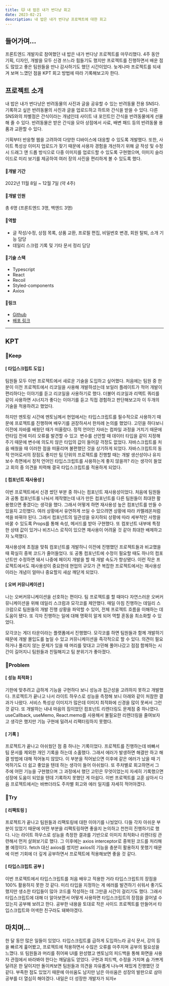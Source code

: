 ```yaml
---
title: 🐱 내 밥은 내가 번다냥 회고
date: 2023-02-21
description: 내 밥은 내가 번다냥 프로젝트에 대한 회고
---
```


## 들어가며...

프론트엔드 개발자로 참여했던 내 밥은 내가 번다냥 프로젝트를 마무리했다. 4주 동안 기획, 디자인, 개발을 모두 신경 쓰느라 힘들기도 했지만 프로젝트를 진행하면서 배운 점도 많았고 좋은 팀원들을 만나 감사하기도 했던 시간이었다. 늦게나마 프로젝트를 되새겨 보며 느꼈던 점을 KPT 회고 방법에 따라 기록해보고자 한다.

## 프로젝트 소개

내 밥은 내가 번다냥은 반려동물의 사진과 글을 공유할 수 있는 반려동물 전용 SNS다. 기록하고 싶은 반려동물의 사진과 글을 업로드하고 하트와 간식을 받을 수 있다. 다른 SNS와의 차별점은 간식이라는 개념인데 사이트 내 포인트인 간식을 반려동물에게 선물해 줄 수 있다. 반려동물은 받은 간식을 모아 상점에서 사료, 배변 패드 등의 반려동물 용품과 교환할 수 있다.

기획부터 반응형 웹을 고려하여 다양한 디바이스에 대응할 수 있도록 개발했다. 또한, 사이트 특성상 이미지 업로드가 잦기 때문에 사용자 경험을 개선하기 위해 글 작성 및 수정 시 드래그 앤 드롭 방식으로 다중 이미지를 업로드할 수 있도록 구현했으며, 이미지 슬라이드로 미리 보기를 제공하여 여러 장의 사진을 편리하게 볼 수 있도록 했다.

#### 🔸개발 기간 

2022년 11월 8일 ~ 12월 7일 (약 4주)

#### 🔸개발 인원

총 6명 (프론트엔드 3명, 백엔드 3명)

#### 🔸역할

- 글 작성/수정, 상점 목록, 상품 교환, 프로필 편집, 비밀번호 변경, 회원 탈퇴, 소개 기능 담당
- 데일리 스크럼 기록 및 기타 문서 정리 담당

#### 🔸기술 스택

- Typescript
- React
- Recoil
- Styled-components
- Axios

#### 🔸링크

- [Github](https://github.com/codestates-seb/seb40_main_016 "Github")
- [배포 링크](https://givemesnack.me/ "내 밥은 내가 번다냥")

---

## KPT

### 🔸Keep

#### \[ 타입스크립트 도입 \]

팀원들 모두 이번 프로젝트에서 새로운 기술을 도입하고 싶어했다. 처음에는 팀원 중 한 분이 이전 프로젝트에서 리코일을 사용해 개발하셨는데 보일러 플레이트가 적어 개발이 편리하다는 이야기를 듣고 리코일을 사용하기로 했다. 더불어 리코일과 리액트 쿼리를 같이 사용하면 시너지가 좋다는 이야기를 듣고 직접 경험하고 판단해보고자 이 두개의 기술을 적용하려고 했었다.

하지만 멘토링 시간에 멘토님께서 현업에서는 타입스크립트를 필수적으로 사용하기 때문에 프로젝트를 진행하며 배우기를 권장하셔서 한차례 논의를 했었다. 고민을 하다보니 이전에 자바를 배웠던 때가 떠올랐다. 정적 언어인 자바는 컴파일 과정을 거치기 때문에 런타임 전에 미리 오류를 발견할 수 있고  변수를 선언할 때 데이터 타입을 같이 지정해주기 때문에 변수에 의도치 않은 타입의 값이 들어갈 걱정도 없었다. 자바스크립트를 처음 배웠을 때 이러한 점을 떠올리며 불편했던 것을 상기하게 되었다. 자바스크립트의 동적 언어로서의 장점도 좋지만 팀 단위의 프로젝트를 진행할 때는 개발 생산성이나 유지보수 측면에서 정적 언어인 타입스크립트를 사용하는게 좋지 않을까? 라는 생각이 들었고 회의 중 의견을 피력해 결국 타입스크립트를 적용하게 되었다.

#### \[ 컴포넌트 재사용성 \]

이번 프로젝트에서 신경 썼던 부분 중 하나는 컴포넌트 재사용성이었다. 처음에 팀원들과 공통 컴포넌트를 나눠서 제작했는데 내가 만든 컴포넌트를 다른 팀원들이 최대한 활용했으면 좋겠다는 생각을 했다. 그래서 어떻게 하면 재사용성 높은 컴포넌트를 만들 수 있을지 고민했다. 여러 상황에서 유연하게 쓰일 수 있으려면 상황에 따라 카멜레온처럼 색을 바꿔야 된다. 그래서 컴포넌트의 일관성을 유지하되 상황에 따라 세부적인 사항을 바꿀 수 있도록 Props를 통해 속성, 메서드를 받아 구현했다. 또 컴포넌트 내부에 특정한 상태 값이 있거나 비즈니스 로직이 있으면 재사용이 어려울 것 같아 최대한 배제하고자 노력했다.

재사용성에 초점을 맞춰 컴포넌트를 개발하니 이전에 진행했던 프로젝트들과 비교했을 때 확실히 중복 코드가 줄어들었다. 또 공통 컴포넌트에 수정이 필요할 때도 하나의 컴포넌트만 수정하면 돼서 나중에 페이지 개발을 할 때 개발 속도가 향상됐다. 이런 작은 프로젝트에서도 재사용성이 중요한데 현업의 규모가 큰 복잡한 프로젝트에서는 재사용성이라는 개념이 얼마나 중요할지 새삼 깨닫게 되었다.

#### \[ 오버 커뮤니케이션 \]

나는 오버커뮤니케이션을 선호하는 편이다. 팀 프로젝트를 할 때마다 자연스러운 오버커뮤니케이션을 위해 데일리 스크럼과 모각코를 제안했다. 매일 아침 진행하는 데일리 스크럼으로 팀원들의 개발 진행 상황을 파악할 수 있어, 전체 프로젝트 흐름을 이해하는 데 도움이 됐다. 또 각자 진행하는 일에 대해 명확히 알게 되어 역할 혼동을 최소화할 수 있었다.

모각코는 게더 타운이라는 플랫폼에서 진행했다. 모각코를 하면 팀원들과 함께 개발하기 때문에 개발 몰입도를 높일 수 있고 커뮤니케이션을 즉각적으로 할 수 있다. 의견이 필요하거나 풀리지 않는 문제가 있을 때 머리를 맞대고 고민해 풀어나갔고 점점 함께하는 시간이 길어지니 팀원들과 친밀해지고 팀 분위기가 좋아졌다.

### 🔸Problem

#### \[ 성능 최적화 \]

기한에 맞추려고 급하게 기능을 구현하다 보니 성능과 접근성을 고려하지 못하고 개발했다. 프로젝트가 끝나고 나서 라이트 하우스로 성능을 측정해 보니 아래와 같이 처참한 결과가 나왔다. 서비스 특성상 이미지가 많은데 이미지 최적화에 신경을 많이 못써서 그런 것 같다. 또 개발하는 내내 마음의 짐이었던 컴포넌트 리렌더링도 문제점 중 하나였다. useCallback, useMemo, React.memo를 사용해서 불필요한 리렌더링을 줄여보자고 생각은 했지만 기능 구현에 밀려서 리팩터링하지 못했다.

#### \[ 기록 \]

프로젝트가 끝나고 아쉬웠던 점 중 하나는 기록이었다. 프로젝트를 진행하는데 바빠서 팀 문서를 제외한 개인 기록을 하는데 소홀했다. 그래서 에러가 발생하면 해결만 하고 해결 방법에 대해 적어놓지 않았다. 이 부분을 적어놨으면 이후에 같은 에러가 났을 때 기억하기도 더 쉽고 좋았을 텐데 하는 생각이 들어 아쉬웠다. 또 주차별로 회고하면서 그 주에 어떤 기능을 구현했으며 그 과정에서 했던 고민은 무엇이었는지 자세히 기록했으면 성장에 도움이 되었을 텐데 기록하지 못했던 게 아쉽다. 이번 프로젝트를 교훈 삼아서 다음 프로젝트에서는 바쁘더라도 주차별 회고와 에러 일지를 자세히 적어야겠다.

### 🔸Try

#### \[ 리팩토링 \]

프로젝트가 끝나고 팀원들과 리팩토링에 대한 이야기를 나눴었다. 다들 각자 아쉬운 부분이 있었기 때문에 어떤 부분을 리팩토링하면 좋을지 논의하고 천천히 진행하기로 했다. 나는 라이트 하우스로 성능을 측정한 결과를 기반으로 이미지 최적화나 리렌더링 관련해서 먼저 살펴보기로 했다. 그 이후에는 axios interceptor로 중복된 코드를 처리해 볼 예정이다. fetch 대신 axios를 썼지만 axios의 기능을 충분히 활용하지 못했기 때문에 이번 기회에 더 깊게 공부하면서 프로젝트에 적용해보면 좋을 것 같다.

#### \[ 타입스크립트 공부 \]

이번 프로젝트에서 타입스크립트를 처음 배우고 적용한 거라 타입스크립트의 장점을 100% 활용하지 못한 것 같다. 미리 타입을 지정하는 게 에러를 발견하기 쉬워서 좋기도 했지만 생소한 타입들이 많아 코드를 작성하는 데 그만큼 시간이 걸리기도 했다. 그래서 타입스크립트에 대해 더 알아보면서 어떻게 사용하면 타입스크립트의 장점을 끌어낼 수 있는지 공부해 보려고 한다. 공부한 내용을 토대로 작은 사이드 프로젝트를 만들어서 타입스크립트와 어색한 친구라도 돼봐야겠다.

## 마치며...

한 달 동안 많은 일들이 있었다. 타입스크립트를 급하게 도입하느라 공식 문서, 강의 등을 빠르게 훑어봤고, 프로젝트에 적용하면서 수많은 오류를 마주치며 공부의 필요성을 느꼈다. 또 팀원들과 머리를 쥐어짜 UI를 완성했고 멘토님의 피드백을 통해 화면을 사용자 관점에서 바라봐야 한다는 깨달음도 얻었다. 구현과 피드백, 수정을 거치며 숨 가쁘게 달려온 한 달이지만 돌이켜보면 팀원들과 의견을 자유롭게 나누며 재밌게 진행했던 것 같다. 부족한 점도 있었기 때문에 아쉬움도 남지만 남은 아쉬움은 성장의 발판으로 삼아 공부를 더 열심히 해야겠다. 내일은 더 성장한 개발자가 되자✊
